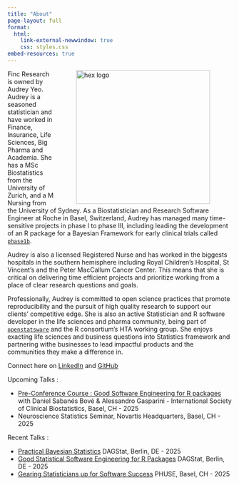 ```yaml
---
title: "About"
page-layout: full
format: 
  html:
    link-external-newwindow: true
    css: styles.css
embed-resources: true
---
```


<!-- markdownlint-disable -->

<img src="media/Yeo_research_software.jpg" alt="hex logo" align="right" style="display: inline-block; width:300px; margin: 0 auto auto auto; vertical-align:middle;margin:0px 50px"/>

<!-- markdownlint-enable -->


Finc Research is owned by Audrey Yeo. Audrey is a seasoned statistician and have worked in Finance, Insurance, Life Sciences, Big Pharma and Academia. She has a MSc Biostatistics from the University of Zurich, and a M Nursing from the University of Sydney. As a Biostatistician and Research Software Engineer at Roche in Basel, Switzerland, Audrey has managed many time-sensitive projects in phase I to phase III, including leading the development of an R package for a Bayesian Framework for early clinical trials called [`phase1b`](https://genentech.github.io/phase1b/main/articles/introduction.html). 

Audrey is also a licensed Registered Nurse and has worked in the biggests hospitals in the southern hemisphere including Royal Children's Hospital, St Vincent's and the Peter MacCallum Cancer Center. This means that she is critical on delivering time efficient projects and prioritize working from a place of clear research questions and goals.

Professionally, Audrey is committed to open science practices that promote reproducibility and the pursuit of high quality research to support our clients’ competitive edge. She is also an active Statistician and R software developer in the life sciences and pharma community, being part of [`openstatsware`](openstatsware.org) and the R consortium’s HTA working group. She enjoys exacting life sciences and business questions into Statistics framework and partnering withe businesses to lead impactful products and the communities they make a difference in.

Connect here on [LinkedIn](www.linkedin.com/audreyyeoCH8000) and [GitHub](www.github.com/audreyyeoCH)

Upcoming Talks :

-   [Pre-Conference Course : Good Software Engineering for R packages](https://iscb2025.info/courses.html)
with Daniel Sabanés Bové & Alessandro Gasparini - International Society of Clinical Biostatistics, Basel, CH - 2025
-   Neuroscience Statistics Seminar, Novartis Headquarters, Basel, CH - 2025

Recent Talks :

-   [Practical Bayesian Statistics](2025_DAGStat_Practical_Bayesian_Statistics_DAGStat.html) DAGStat, Berlin, DE - 2025
-   [Good Statistical Software Engineering for R Packages](2025_DAGStat_GSWEP.html) DAGStat, Berlin, DE - 2025
-   [Gearing Statisticians up for Software Success](2024_PHUSE24_Gearing_Statisticians_Software_Success.html) PHUSE, Basel, CH - 2025
